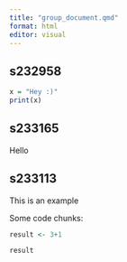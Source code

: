 ```yaml
---
title: "group_document.qmd"
format: html
editor: visual
---
```


## s232958

```r
x = "Hey :)"
print(x)
```


## s233165
Hello

## s233113

This is an example

Some code chunks:

```r
result <- 3+1
```

```r
result
```
